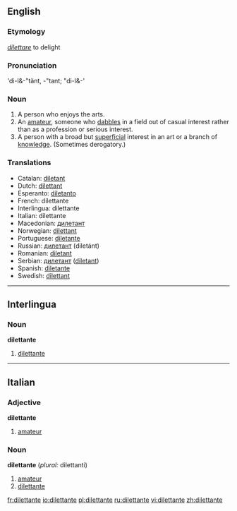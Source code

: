 ==English==

===Etymology===
{{It.}} ''[[dilettare]]'' to delight

===Pronunciation===
'di-l&-"tänt, -"tant; "di-l&-'

===Noun===
{{en-noun|pl2=dilettanti}}

# A person who enjoys the arts.
# An [[amateur]], someone who [[dabble]]s in a field out of casual interest rather than as a profession or serious interest. 
# A person with a broad but [[superficial]] interest in an art or a branch of [[knowledge]]. (Sometimes derogatory.)

===Translations===
{{rfc-trans}}
*Catalan: [[diletant]]
*Dutch: [[dilettant]]
*Esperanto: [[diletanto]]
*French: dilettante {{mf}}
*Interlingua: dilettante
*Italian: dilettante {{mf}}
*Macedonian: [[дилетант]] {{m}}
*Norwegian: [[dilettant]]
*Portuguese: [[diletante]] {{mf}}
*Russian: [[дилетант]] (diletánt) {{m}}
*Romanian: [[diletant]] {{m}}
*Serbian: [[дилетант]] ([[diletant]]) {{m}}
*Spanish: [[diletante]] {{mf}}
*Swedish: [[dilettant]] {{c}}

----

==Interlingua==
===Noun===
'''dilettante'''
#[[#English|dilettante]]

----

==Italian==

===Adjective===
'''dilettante'''
#[[amateur]]
===Noun===
'''dilettante''' {{mf}} (''plural:'' dilettanti)
# [[amateur]]
# [[#English|dilettante]]

[[fr:dilettante]]
[[io:dilettante]]
[[pl:dilettante]]
[[ru:dilettante]]
[[vi:dilettante]]
[[zh:dilettante]]